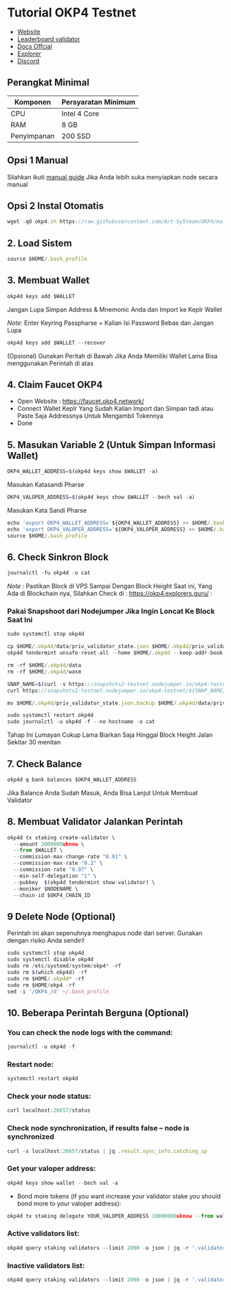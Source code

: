# Tutorial OKP4 Testnet

- [Website](https://okp4.network/#news)
- [Leaderboard validator](https://stats.qtestnet.org/)
- [Docs Offcial](https://docs.okp4.network/docs/nodes/run-node)
- [Explorer](https://okp4.explorers.guru/)
- [Discord](https://discord.gg/z29rKtMWsg)

## Perangkat Minimal

|  Komponen |  Persyaratan Minimum |
| ------------ | ------------ |
| CPU  | Intel 4 Core  |
| RAM | 8 GB  |
| Penyimpanan  | 200 SSD |

## Opsi 1 Manual
Silahkan ikuti [manual guide](https://github.com) Jika Anda lebih suka menyiapkan node secara manual

## Opsi 2 Instal Otomatis
```js copy
wget -qO okp4.sh https://raw.githubusercontent.com/Art-Sy5team/OKP4/main/okp4.sh && chmod +x okp4.sh && ./okp4.sh

```
## 2. Load Sistem
```js copy
source $HOME/.bash_profile
```
## 3. Membuat Wallet

```js copy
okp4d keys add $WALLET
```
Jangan Lupa Simpan Address & Mnemonic Anda dan Import ke Keplr Wallet

*Note:* Enter Keyring Passpharse = Kalian Isi Password Bebas dan Jangan Lupa

```js copy
okp4d keys add $WALLET --recover
```
(Opsional) Gunakan Peritah di Bawah Jika Anda Memiliki Wallet Lama Bisa menggunakan Perintah di atas

## 4. Claim Faucet OKP4

- Open Website : https://faucet.okp4.network/
- Connect Wallet Keplr Yang Sudah Kalian Import dan Simpan tadi atau Paste Saja Addressnya Untuk Mengambil Tokennya
- Done

## 5. Masukan Variable 2 (Untuk Simpan Informasi Wallet)
```js copy
OKP4_WALLET_ADDRESS=$(okp4d keys show $WALLET -a)
```
Masukan Katasandi Pharse
```js copy
OKP4_VALOPER_ADDRESS=$(okp4d keys show $WALLET --bech val -a)
```
Masukan Kata Sandi Pharse
```js copy
echo 'export OKP4_WALLET_ADDRESS='${OKP4_WALLET_ADDRESS} >> $HOME/.bash_profile
echo 'export OKP4_VALOPER_ADDRESS='${OKP4_VALOPER_ADDRESS} >> $HOME/.bash_profile
source $HOME/.bash_profile
```
## 6. Check Sinkron Block

```js copy
journalctl -fu okp4d -o cat
```

*Note :* Pastikan Block di VPS Sampai Dengan Block Height Saat ini, Yang Ada di Blockchain nya, Silahkan Check di : https://okp4.explorers.guru/ : 

### Pakai Snapshoot dari Nodejumper Jika Ingin Loncat Ke Block Saat Ini

```js copy
sudo systemctl stop okp4d

cp $HOME/.okp4d/data/priv_validator_state.json $HOME/.okp4d/priv_validator_state.json.backup
okp4d tendermint unsafe-reset-all --home $HOME/.okp4d --keep-addr-book

rm -rf $HOME/.okp4d/data 
rm -rf $HOME/.okp4d/wasm

SNAP_NAME=$(curl -s https://snapshots2-testnet.nodejumper.io/okp4-testnet/ | egrep -o ">okp4-nemeton.*\.tar.lz4" | tr -d ">")
curl https://snapshots2-testnet.nodejumper.io/okp4-testnet/${SNAP_NAME} | lz4 -dc - | tar -xf - -C $HOME/.okp4d

mv $HOME/.okp4d/priv_validator_state.json.backup $HOME/.okp4d/data/priv_validator_state.json

sudo systemctl restart okp4d
sudo journalctl -u okp4d -f --no-hostname -o cat
```
Tahap Ini Lumayan Cukup Lama Biarkan Saja Hinggal Block Height Jalan Sekitar 30 menitan

## 7. Check Balance 

```js copy
okp4d q bank balances $OKP4_WALLET_ADDRESS
```

Jika Balance Anda Sudah Masuk, Anda Bisa Lanjut Untuk Membuat Validator

## 8. Membuat Validator Jalankan Perintah

```js copy
okp4d tx staking create-validator \
  --amount 2000000uknow \
  --from $WALLET \
  --commission-max-change-rate "0.01" \
  --commission-max-rate "0.2" \
  --commission-rate "0.07" \
  --min-self-delegation "1" \
  --pubkey  $(okp4d tendermint show-validator) \
  --moniker $NODENAME \
  --chain-id $OKP4_CHAIN_ID
```

## 9 Delete Node (Optional)

Perintah ini akan sepenuhnya menghapus node dari server. Gunakan dengan risiko Anda sendiri!
```js copy
sudo systemctl stop okp4d
sudo systemctl disable okp4d
sudo rm /etc/systemd/system/okp4* -rf
sudo rm $(which okp4d) -rf
sudo rm $HOME/.okp4d* -rf
sudo rm $HOME/okp4 -rf
sed -i '/OKP4_/d' ~/.bash_profile
```
## 10. Beberapa Perintah Berguna (Optional)

### You can check the node logs with the command:
```js copy
journalctl -u okp4d -f
```
### Restart node:
```js copy
systemctl restart okp4d
```
### Check your node status:
```js copy
curl localhost:26657/status
```
### Check node synchronization, if results false – node is synchronized
```js copy
curl -s localhost:26657/status | jq .result.sync_info.catching_up
```
### Get your valoper address:
```js copy
okp4d keys show wallet --bech val -a
```
- Bond more tokens (if you want increase your validator stake you should bond more to your valoper address):
```js copy
okp4d tx staking delegate YOUR_VALOPER_ADDRESS 10000000uknow --from wallet --chain-id okp4-nemeton --fees 5000uknow
```
### Active validators list:
```js copy
okp4d query staking validators --limit 2000 -o json | jq -r '.validators[] | select(.status=="BOND_STATUS_BONDED") | [.operator_address, .status, (.tokens|tonumber / pow(10; 6)), .description.moniker] | @csv' | column -t -s"," | sort -k3 -n -r
```
### Inactive validators list:
```js copy
okp4d query staking validators --limit 2000 -o json | jq -r '.validators[] | select(.status=="BOND_STATUS_UNBONDED") | [.operator_address, .status, (.tokens|tonumber / pow(10; 6)), .description.moniker] | @csv' | column -t -s"," | sort -k3 -n -r
```